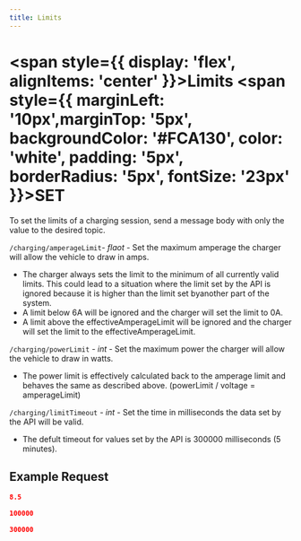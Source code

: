```yaml
---
title: Limits
---
```


# 
# <span style={{ display: 'flex', alignItems: 'center' }}>Limits <span style={{ marginLeft: '10px',marginTop: '5px', backgroundColor: '#FCA130', color: 'white', padding: '5px', borderRadius: '5px', fontSize: '23px' }}>SET</span></span>

To set the limits of a charging session, send a message body with only the value to the desired topic.

`/charging/amperageLimit`- *flaot* - Set the maximum amperage the charger will allow the vehicle to draw in amps. 
- The charger always sets the limit to the minimum of all currently valid limits. This could lead to a
situation where the limit set by the API is ignored because it is higher than the limit set byanother part of the system.
- A limit below 6A will be ignored and the charger will set the limit to 0A.
- A limit above the effectiveAmperageLimit will be ignored and the charger will set the limit to the effectiveAmperageLimit.

`/charging/powerLimit` - *int* - Set the maximum power the charger will allow the vehicle to draw in watts.
- The power limit is effectively calculated back to the amperage limit and behaves the same as described above. (powerLimit / voltage = amperageLimit) 

`/charging/limitTimeout` - *int* - Set the time in milliseconds the data set by the API will be valid.
- The defult timeout for values set by the API is 300000 milliseconds (5 minutes).

## Example Request

```json title="pulsatrix/secc/A0123B4567C8/charging/amperageLimit"
8.5
```

```json title="pulsatrix/secc/A0123B4567C8/charging/powerLimit"
100000
```

```json title="pulsatrix/secc/A0123B4567C8/charging/limitTimeout"
300000
```
